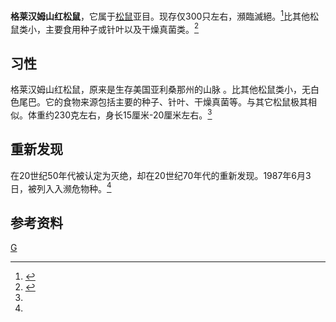 {{Infraspeciesbox
| genus = Tamiasciurus  
| species = hudsonicus
| subspecies = grahamensis
| authority = J. A. Allen, 1894
| image = Mt. Graham Red Squirrel .jpg
| status = E
| status_system = ESA
| status_ref = <ref name="USFWS">{{cite web|url=http://ecos.fws.gov/speciesProfile/profile/speciesProfile.action?spcode=A09O|title=Mount Graham Red squirrel (Tamiasciurus hudsonicus grahamensis)|publisher=U.S. Fish and Wildlife Service|accessdate=10 April 2010|archive-date=2009-07-29|archive-url=https://web.archive.org/web/20090729060450/http://ecos.fws.gov/speciesProfile/profile/speciesProfile.action?spcode=A09O|dead-url=no}}</ref>
}}
'''格莱汉姆山红松鼠'''，它属于[[松鼠|松鼠]]亚目。现存仅300只左右，瀕臨滅絕。<ref>{{cite news|title=盘点地球上濒临灭绝的珍稀物种(高清组图)|url=http://gb.cri.cn/42071/2013/04/02/2625s4072677_14.htm|accessdate=2016-11-23|publisher=中国国际广播电台国际在线|date=2013-04-02|archive-date=2016-11-23|archive-url=https://web.archive.org/web/20161123133258/http://gb.cri.cn/42071/2013/04/02/2625s4072677_14.htm|dead-url=no}}</ref>比其他松鼠类小，主要食用种子或针叶以及干燥真菌类。<ref name="justia">{{cite news|title=被上诉人的介入，954联邦1441号决议（第九的CIR。1992年）|url=http://law.justia.com/cases/federal/appellate-courts/F2/954/1441/128557/|accessdate=2016-11-23|publisher=justia us law(英文)|date=1992|archive-date=2016-11-23|archive-url=https://web.archive.org/web/20161123201227/http://law.justia.com/cases/federal/appellate-courts/F2/954/1441/128557/|dead-url=no}}</ref>

== 习性 ==
格莱汉姆山红松鼠，原来是生存美国亚利桑那州的山脉 。比其他松鼠类小，无白色尾巴。它的食物来源包括主要的种子、针叶、干燥真菌等。与其它松鼠极其相似。体重约230克左右，身长15厘米-20厘米左右。<ref name="justia"/>

== 重新发现 ==
在20世纪50年代被认定为灭绝，却在20世纪70年代的重新发现。1987年6月3日，被列入入濒危物种。<ref name="justia"/>

== 参考资料 ==
{{reflist}}
{{Taxonbar}}
[[Category:松鼠科|G]]